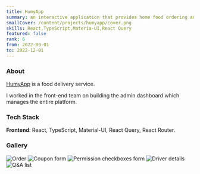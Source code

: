 ```yaml
---
title: HumyApp
summary: an interactive application that provides home food ordering and delivery services.
smallCover: /content/projects/humyapp/cover.png
skills: React,TypeScript,Materia-UI,React Query
featured: false
rank: 6
from: 2022-09-01
to: 2022-12-01
---
```


### About

[HumyApp](https://play.google.com/store/apps/details?id=com.nbs.alphameal&hl=en&gl=US) is a food delivery service.

I worked in the front-end team on building the admin dashboard which manages the entire platform.

### Tech Stack

**Frontend**: React, TypeScript, Material-UI, React Query, React Router.

### Gallery

<div className="grid gap-1 sm:grid-cols-2 [&_*]:m-0 [&_img]:object-cover">
  <Image src="3.png" alt="Order" linkClassName="row-span-2 h-full" />
  <Image src="4.png" alt="Coupon form" />
  <Image src="2.png" alt="Permission checkboxes form" />
  <Image src="5.png" alt="Driver details" />
  <Image src="1.png" alt="Q&A list" />
</div>
